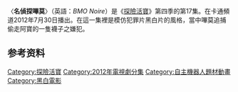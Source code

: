 {{noteTA
|G1=Adventure Time}}
{{Infobox television episode
| title        = 名偵探嗶莫
| series       = [[探險活寶|探險活寶]]
| season       = 4
| episode      = 17
| production   = 1008-094<ref name=prodnumbers>{{cite web|title=Shows A-Z, Adventure Time With Finn and Jake|url=http://www.thefutoncritic.com/showatch/adventure-time-with-finn-and-jake/listings/|publisher=[[The_Futon_Critic|The Futon Critic]]|accessdate=February 3, 2013|archive-date=2013-02-16|archive-url=https://archive.is/20130216213150/http://www.thefutoncritic.com/showatch/adventure-time-with-finn-and-jake/listings/|dead-url=no}}</ref>
| story        = {{le|派屈克·麥克海爾|Patrick McHale(cartoonist)}}<br />{{le|肯特·奧斯本|Kent Osborne}}<br />[[潘得頓·沃德|潘得頓·沃德]]
| writer       = [[Tom_Herpich|Tom Herpich]]<br>[[Skyler_Page|Skyler Page]]
| director     = {{le|拉里·萊奇力特|Larry Leichliter}}
| airdate      = 2012年8月6日
| music        =
| guests       = {{le|安迪·米羅納斯基|Andy Milonakis}}飾演砸不停
| length       = 11分鐘
| prev         = [[燒燙燙的愛|燒燙燙的愛]]
| next         = [[蟲蟲國王|蟲蟲國王]]
| episode list = 
{{Infobox Adventure Time season 4 episode list}}
<br>[[探險活寶各集列表|探險活寶各集列表]]
}}
〈'''名偵探嗶莫'''〉（英語：''BMO Noire''）是《[[探險活寶|探險活寶]]》第四季的第17集。在卡通頻道2012年7月30日播出。在這一集裡是模仿犯罪片黑白片的風格，當中嗶莫追捕偷走阿寶的一隻襪子之嫌犯。
<!--
== Plot ==
While leaving for an excursion, Finn announces to Jake that he cannot find his missing sock, BMO decides to treat the situation like a old-time crime case, dining the persona of a hardboiled detective. BMO first talks to Ronnie, a mouse, and the topic soon turns to Lorraine, a chicken, and an apparent former love interest of BMO's. Following Ronnie's advice, BMO ventures to the pantry, but is almost locked inside. Once BMO escapes, Officer Davis, a cat, threatens to arrest BMO for interfering with police business.

BMO, ignoring Officer Davis' threat, heads over to Lorraine's. When BMO suggests that Ronnie took it, she laughs at the idea, saying that if Ronnie were man enough to take a sock she would not be spending her nights with Bebe; eventually, Lorraine confesses that Bebe was the one who stole the sock. Unbeknownst to either, Ronnie was hiding near the rafters and overheard the conversation. BMO heads to Bebe's, a supposed dance club downtown, and interrogates, who Bebe denies knowing anything about the sock. BMO goes to wash soot off of its hands, but when BMO gets back Bebe is dead and the police have arrived. BMO runs from the cops, but trips and falls down the tree fort's ladder, hitting its head.

While unconscious, BMO has a strange dream. Eventually, BMO wakes up, and after a brief talk with N.E.P.T.R. (voiced by Andy Milonakis) realizes that a sock's worth of treasure was missing from that tree fort. At first, BMO thinks that Ronnie took the sock to carry the treasure, killed Bebe so he would not tell anyone, and pinned it on BMO. But he soon begins to suspect it was Lorraine; BMO confronts the chicken, who confesses to framing Ronnie and Bebe. Finn and Jake eventually return, and BMO presents them with the newfound sock.

== Production ==
[[File:Andy_Milonakis_by_Gage_Skidmore.jpg|thumb]]
"BMO Noire" was written and storyboarded by Tom Herpich and Skyler Page, from a story developed by series creator [[潘得頓·沃德|Pendleton Ward]], Patrick McHale, and Kent Osborne.<ref name="episodecredits">{{cite episode|title = BMO Noire|series = Adventure Time|serieslink = |credits = [[Larry_Leichliter|Larry Leichliter]] (director); Tom Herpich & Skyler Page (writers)|network = [[Cartoon_Network|Cartoon Network]]|airdate = August 6, 2012|season = 4|number = 17}}</ref> The beginning and ending of the episode feature Finn and Jake going on a strange and unexplored adventure (at least within the context of this episode). However, the fifth season episode "Princess Potluck" explains where Finn and Jake went. When "BMO Noire" was being storyboarded, Herpich and Page knew that Finn and Jake's adventure would later be explored, but they were assured by Osborne to not worry about it.<ref name="herpichbmo">Herpich, Tom (Storyboard artist). 2014. </ref>

In an interview with Gumship, Yang revealed that she was under pressure when recording the episode. Due to her relative inexperience as a voice actress, she was so stressed that she did not sleep the night before the lines were recorded.<ref>{{cite web|title = Niki Yang (Voice of BMO) Interview: The Art of Storytelling|url = http://gumship.com/niki-yang-voice-of-bmo-interview-the-art-of-storytelling/2/|publisher = Gumship|accessdate = October 1, 2014|date = January 9, 2013}}</ref> Nate Cash, one of the series' creative directors, later noted that Yang "dug deep" and succeeded in providing believable voices for many different characters.<ref>Cash, Nate (Creative director). 2014. </ref> The episode also marks the return of Andy Milonakis as N.E.P.T.R.<ref name="voiceactors1">{{cite web|last = ScreenCrush staff|title = Meet the Voices Behind Your Favorite 'Adventure Time' Characters|url = http://screencrush.com/adventure-time-voice-cast/|publisher = ScreenCrush|accessdate = May 27, 2014}}</ref>

When BMO gets knocked out, it has a brief and surreal dream. One image features BMO with a human face. Herpich explained in the DVD commentary for the episode that the entire dream sequence was built off of BMO's desire to be a human—first expressed in the earlier fourth season "[[KUSO大會串|Five Short Graybles]]".<ref name="herpichbmo">Herpich, Tom (Storyboard artist). 2014. </ref> In addition to the usual series background designers (Ghostshrimp, Santino Lascano, and Derek Hunter), Pete Herpich—Tom Herpich's brother—designed some of the backgrounds in this episode as part of a [[自由職業|freelance]] job. "BMO Noire" was also his television debut as an artist.<ref name="herpichbmo">Herpich, Tom (Storyboard artist). 2014. </ref><ref>{{cite web|last1 = Herpich|first1 = Tom|title = BMO Noire – 8/6/12|url = http://herpich.blogspot.com/2012/08/bmo-noire-8612.html|publisher = [[Blogger_(service)|Blogger]]|accessdate = September 14, 2014|date = August 3, 2012}}</ref> Jon Vermilyea also designed several backgrounds for this episode.<ref>Moynihan, Jesse (Storyboard artist). 2014. </ref>

== Reception ==
“BMO Noire” first aired on [[卡通頻道|Cartoon Network]] on August 6, 2012. According to Nielsen ratings, the episode ranked as the number on telecast of the day among all boy demographics aged 2–11 and 6–11. "BMO Noire" also ranked first in its timeslot among children groups aged 2–11 and 6–11, plus all boy demographics.<ref>{{cite web|last1 = Kondolojy|first1 = Amanda|title = Ratings Notes for TNT, TBS, Adult Swim, Cartoon Network & TruTV: 'Dallas', 'Perception', 'The Closer', 'Leverage', 'Adventure Time' 'Sullivan & Son' & More|url = http://tvbythenumbers.zap2it.com/2012/08/14/ratings-notes-for-tnt-tbs-adult-swim-cartoon-network-trutv-dallas-perception-the-closer-leverage-adventure-time-sullivan-son-more/144927/|website = [[TV_by_the_Numbers|TV by the Numbers]]|publisher = [[Zap2it|Zap2it]]|accessdate = September 14, 2014|date = August 14, 2012}}</ref> The episode first saw physical release as part of the 2013 DVD, ''Jake the Dad'', which included 16 episodes from the series' fourth and fifth seasons.<ref>{{cite video  |people = Larry Leichliter, et al.|year = 2013|title = Jake the dad|medium = DVD|publisher = [[Warner_Home_Video|Warner Home Video]]|accessdate = October 27, 2014}}</ref> It was later re-released as part of the complete fourth season DVD in October of 2014.<ref name="seasonfour">{{cite web|title = Cartoon Network-Adventure Time-Complete 4th Season|url = http://www.amazon.com/dp/B00KH57UXS|publisher = [[Amazon.com|Amazon.com]]|accessdate = June 27, 2014|date = June 27, 2014}}</ref>

Oliver Sava of ''[[影音俱樂部|The A.V. Club]]'' awarded the episode a "A–", applauding the installments focus on BMO, a character often featured in only a supporting role. Sava compared the episode to the previous fourth season entry "[[KUSO大會串|Five Short Graybles]]", noting that both focused on BMO's loneliness and its penchant for inventing or imagining narratives to keep it company. Sava also complimented Yang's voice acting, writing: "Niki Yang is a superstar this episode, providing the voices for BMO et al, and the character’s stilted speech pattern turns stylized dialogue like 'Me and Lorraine are… dinosaur bones' into a hilarious punchline."<ref name="avclubbmo">{{cite web|last1 = Sava|first1 = Oliver|title = Review: Adventure Time: 'BMO Noire'|url = http://www.avclub.com/tvclub/adventure-time-bmo-noire-83223|website = [[The_A.V._Club|The A.V. Club]]|publisher = [[The_Onion|The Onion]]|accessdate = September 14, 2014|date = August 6, 2012}}</ref>
-->

== 参考资料 ==
{{Reflist|30em}}
[[Category:探險活寶|Category:探險活寶]]
[[Category:2012年電視劇分集|Category:2012年電視劇分集]]
[[Category:自主機器人題材動畫|Category:自主機器人題材動畫]]
[[Category:黑白電影|Category:黑白電影]]